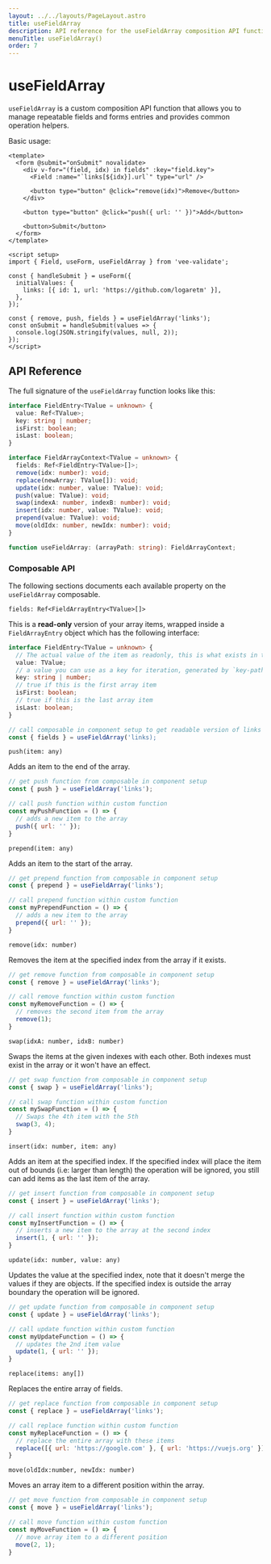 ```yaml
---
layout: ../../layouts/PageLayout.astro
title: useFieldArray
description: API reference for the useFieldArray composition API function
menuTitle: useFieldArray()
order: 7
---
```



# useFieldArray <DocBadge title="v4.5" />

`useFieldArray` is a custom composition API function that allows you to manage repeatable fields and forms entries and provides common operation helpers.

Basic usage:

```vue
<template>
  <form @submit="onSubmit" novalidate>
    <div v-for="(field, idx) in fields" :key="field.key">
      <Field :name="`links[${idx}].url`" type="url" />

      <button type="button" @click="remove(idx)">Remove</button>
    </div>

    <button type="button" @click="push({ url: '' })">Add</button>

    <button>Submit</button>
  </form>
</template>

<script setup>
import { Field, useForm, useFieldArray } from 'vee-validate';

const { handleSubmit } = useForm({
  initialValues: {
    links: [{ id: 1, url: 'https://github.com/logaretm' }],
  },
});

const { remove, push, fields } = useFieldArray('links');
const onSubmit = handleSubmit(values => {
  console.log(JSON.stringify(values, null, 2));
});
</script>
```

## API Reference

The full signature of the `useFieldArray` function looks like this:

```ts
interface FieldEntry<TValue = unknown> {
  value: Ref<TValue>;
  key: string | number;
  isFirst: boolean;
  isLast: boolean;
}

interface FieldArrayContext<TValue = unknown> {
  fields: Ref<FieldEntry<TValue>[]>;
  remove(idx: number): void;
  replace(newArray: TValue[]): void;
  update(idx: number, value: TValue): void;
  push(value: TValue): void;
  swap(indexA: number, indexB: number): void;
  insert(idx: number, value: TValue): void;
  prepend(value: TValue): void;
  move(oldIdx: number, newIdx: number): void;
}

function useFieldArray: (arrayPath: string): FieldArrayContext;
```

### Composable API

The following sections documents each available property on the `useFieldArray` composable.

<CodeTitle level="4">

`fields: Ref<FieldArrayEntry<TValue>[]>`

</CodeTitle>

This is a **read-only** version of your array items, wrapped inside a `FieldArrayEntry` object which has the following interface:

```ts
interface FieldEntry<TValue = unknown> {
  // The actual value of the item as readonly, this is what exists in the form values
  value: TValue;
  // a value you can use as a key for iteration, generated by `key-path` prop
  key: string | number;
  // true if this is the first array item
  isFirst: boolean;
  // true if this is the last array item
  isLast: boolean;
}
```

```js
// call composable in component setup to get readable version of links array
const { fields } = useFieldArray('links);
```

<CodeTitle level="4">

`push(item: any)`

</CodeTitle>

Adds an item to the end of the array.

```js
// get push function from composable in component setup
const { push } = useFieldArray('links');

// call push function within custom function
const myPushFunction = () => {
  // adds a new item to the array
  push({ url: '' });
}
```

<CodeTitle level="4">

`prepend(item: any)`

</CodeTitle>

Adds an item to the start of the array.

```js
// get prepend function from composable in component setup
const { prepend } = useFieldArray('links');

// call prepend function within custom function
const myPrependFunction = () => {
  // adds a new item to the array
  prepend({ url: '' });
}
```

<CodeTitle level="4">

`remove(idx: number)`

</CodeTitle>

Removes the item at the specified index from the array if it exists.

```js
// get remove function from composable in component setup
const { remove } = useFieldArray('links');

// call remove function within custom function
const myRemoveFunction = () => {
  // removes the second item from the array
  remove(1);
}
```

<CodeTitle level="4">

`swap(idxA: number, idxB: number)`

</CodeTitle>

Swaps the items at the given indexes with each other. Both indexes must exist in the array or it won't have an effect.

```js
// get swap function from composable in component setup
const { swap } = useFieldArray('links');

// call swap function within custom function
const mySwapFunction = () => {
  // Swaps the 4th item with the 5th
  swap(3, 4);
}
```

<CodeTitle level="4">

`insert(idx: number, item: any)`

</CodeTitle>

Adds an item at the specified index. If the specified index will place the item out of bounds (i.e: larger than length) the operation will be ignored, you still can add items as the last item of the array.

```js
// get insert function from composable in component setup
const { insert } = useFieldArray('links');

// call insert function within custom function
const myInsertFunction = () => {  
  // inserts a new item to the array at the second index
  insert(1, { url: '' });
}
```

<CodeTitle level="4">

`update(idx: number, value: any)`

</CodeTitle>

Updates the value at the specified index, note that it doesn't merge the values if they are objects. If the specified index is outside the array boundary the operation will be ignored.

```js
// get update function from composable in component setup
const { update } = useFieldArray('links');

// call update function within custom function
const myUpdateFunction = () => {
  // updates the 2nd item value
  update(1, { url: '' });
}
```

<CodeTitle level="4">

`replace(items: any[])`

</CodeTitle>

Replaces the entire array of fields.

```js
// get replace function from composable in component setup
const { replace } = useFieldArray('links');

// call replace function within custom function
const myReplaceFunction = () => {
  // replace the entire array with these items
  replace([{ url: 'https://google.com' }, { url: 'https://vuejs.org' }]);
}
```

<CodeTitle level="4">

`move(oldIdx:number, newIdx: number)`

</CodeTitle>

Moves an array item to a different position within the array.

```js
// get move function from composable in component setup
const { move } = useFieldArray('links');

// call move function within custom function
const myMoveFunction = () => {
  // move array item to a different position
  move(2, 1);
}
```
